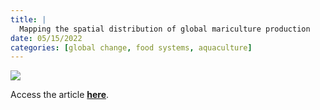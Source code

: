 ```yaml
---
title: |
  Mapping the spatial distribution of global mariculture production
date: 05/15/2022
categories: [global change, food systems, aquaculture]
---
```


![](clawson-et-al2022.jpg)

Access the article [**here**](https://doi.org/10.1016/j.aquaculture.2022.738066).
